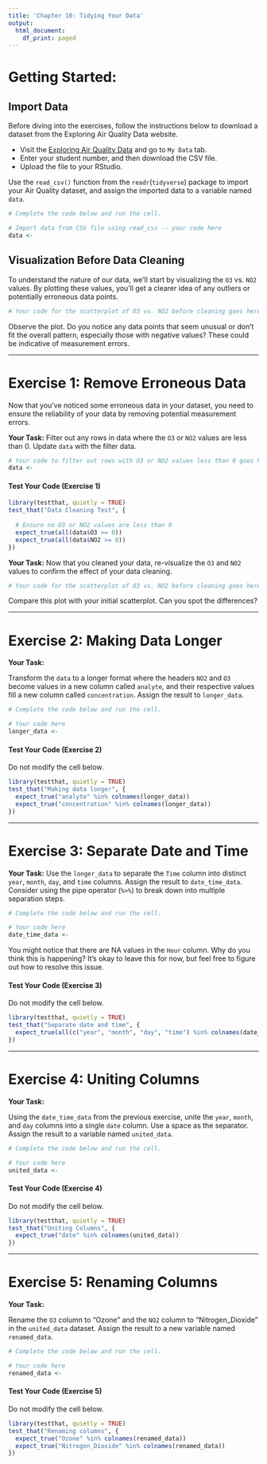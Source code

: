 ```yaml
---
title: 'Chapter 10: Tidying Your Data'
output:
  html_document:
    df_print: paged
---
```


# Getting Started:

## Import Data

Before diving into the exercises, follow the instructions below to download a dataset from the Exploring Air Quality Data website.

-   Visit the [Exploring Air Quality Data](https://uoft-chem.shinyapps.io/Air_Quality_App/) and go to `My Data` tab.
-   Enter your student number, and then download the CSV file.
-   Upload the file to your RStudio. 

Use the `read_csv()` function from the `readr`(`tidyverse`) package to import your Air Quality dataset, and assign the imported data to a variable named `data`.

```r
# Complete the code below and run the cell.

# Import data from CSV file using read_csv -- your code here
data <- 
```


## Visualization Before Data Cleaning

To understand the nature of our data, we'll start by visualizing the `O3` vs. `NO2` values. By plotting these values, you'll get a clearer idea of any outliers or potentially erroneous data points. 

```r
# Your code for the scatterplot of O3 vs. NO2 before cleaning goes here.
```

Observe the plot. Do you notice any data points that seem unusual or don't fit the overall pattern, especially those with negative values? These could be indicative of measurement errors.


------------------------------------------------------------------------

# Exercise 1: Remove Erroneous Data

Now that you've noticed some erroneous data in your dataset, you need to ensure the reliability of your data by removing potential measurement errors.

**Your Task:** Filter out any rows in data where the `O3` or `NO2` values are less than 0. Update `data` with the filter data.

```r
# Your code to filter out rows with O3 or NO2 values less than 0 goes here.
data <- 
```


#### Test Your Code (Exercise 1)
```r
library(testthat, quietly = TRUE)
test_that("Data Cleaning Test", {
  
  # Ensure no O3 or NO2 values are less than 0
  expect_true(all(data$O3 >= 0))
  expect_true(all(data$NO2 >= 0))
})
```


**Your Task:** Now that you cleaned your data, re-visualize the `O3` and `NO2` values to confirm the effect of your data cleaning.

```r
# Your code for the scatterplot of O3 vs. NO2 before cleaning goes here.
```

Compare this plot with your initial scatterplot. Can you spot the differences? 

------------------------------------------------------------------------

# Exercise 2: Making Data Longer

**Your Task:**

Transform the `data` to a longer format where the headers `NO2` and `O3` become values in a new column called `analyte`, and their respective values fill a new column called `concentration`. Assign the result to `longer_data`.

```r
# Complete the code below and run the cell.

# Your code here
longer_data <- 
```

#### Test Your Code (Exercise 2)

Do not modify the cell below. 

```r
library(testthat, quietly = TRUE)
test_that("Making data longer", {
  expect_true("analyte" %in% colnames(longer_data))
  expect_true("concentration" %in% colnames(longer_data))
})

```


------------------------------------------------------------------------

# Exercise 3: Separate Date and Time

**Your Task:**
Use the `longer_data` to separate the `Time` column into distinct `year`, `month`, `day`, and `time` columns. Assign the result to `date_time_data`. Consider using the pipe operator (`%>%`) to break down into multiple separation steps.

```r
# Complete the code below and run the cell.

# Your code here
date_time_data <- 
```
You might notice that there are NA values in the `Hour` column. Why do you think this is happening? It's okay to leave this for now, but feel free to figure out how to resolve this issue.


#### Test Your Code (Exercise 3)

Do not modify the cell below. 

```r
library(testthat, quietly = TRUE)
test_that("Separate date and time", {
  expect_true(all(c("year", "month", "day", "time") %in% colnames(date_time_data)))
})
```


------------------------------------------------------------------------

# Exercise 4: Uniting Columns

**Your Task:**

Using the `date_time_data` from the previous exercise, unite the `year`, `month`, and `day` columns into a single `date` column. Use a space as the separator. Assign the result to a variable named `united_data`.

```r
# Complete the code below and run the cell.

# Your code here
united_data <- 
```


#### Test Your Code (Exercise 4)

Do not modify the cell below. 
```r
library(testthat, quietly = TRUE)
test_that("Uniting Columns", {
  expect_true("date" %in% colnames(united_data))
})
```


------------------------------------------------------------------------

# Exercise 5: Renaming Columns

**Your Task:**

Rename the `O3` column to "Ozone" and the `NO2` column to "Nitrogen_Dioxide" in the `united_data` dataset. Assign the result to a new variable named `renamed_data`.

```r
# Complete the code below and run the cell.

# Your code here
renamed_data <- 
```


#### Test Your Code (Exercise 5)

Do not modify the cell below. 
```r
library(testthat, quietly = TRUE)
test_that("Renaming columns", {
  expect_true("Ozone" %in% colnames(renamed_data))
  expect_true("Nitrogen_Dioxide" %in% colnames(renamed_data))
})

```

